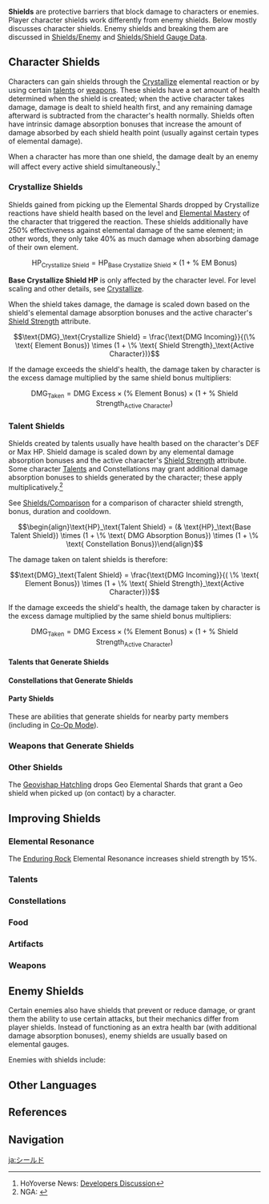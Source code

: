 {{CustomTabs
|tab1 = Overview
|tab2 = Comparison
|tab3 = Enemy
|tab4 = Shield Gauge Data
}}
{{Terminology Infobox
|image        = Icon Attribute Shield Strength.png
|type         = Attributes
|type2        = Combat
|type3        = Game Systems
}}
'''Shields''' are protective barriers that block damage to characters or enemies. Player character shields work differently from enemy shields. Below mostly discusses character shields. Enemy shields and breaking them are discussed in [[Shields/Enemy]] and [[Shields/Shield Gauge Data]].

==Character Shields==
Characters can gain shields through the [[Crystallize]] elemental reaction or by using certain [[talents]] or [[weapons]].
These shields have a set amount of health determined when the shield is created; when the active character takes damage, damage is dealt to shield health first, and any remaining damage afterward is subtracted from the character's health normally.
Shields often have intrinsic damage absorption bonuses that increase the amount of damage absorbed by each shield health point (usually against certain types of elemental damage).

When a character has more than one shield, the damage dealt by an enemy will affect every active shield simultaneously.<ref>HoYoverse News: [https://genshin.hoyoverse.com/en/news/detail/6085 Developers Discussion]</ref>

===Crystallize Shields===
{{main|Crystallize}}
Shields gained from picking up the Elemental Shards dropped by Crystallize reactions have shield health based on the level and [[Elemental Mastery]] of the character that triggered the reaction. These shields additionally have 250% effectiveness against elemental damage of the same element; in other words, they only take 40% as much damage when absorbing damage of their own element.

:<math>\text{HP}_\text{Crystallize Shield} = \text{HP}_\text{Base Crystallize Shield} \times (1 + \% \text{ EM Bonus})</math>

'''Base Crystallize Shield HP''' is only affected by the character level. For level scaling and other details, see [[Crystallize]].

When the shield takes damage, the damage is scaled down based on the shield's elemental damage absorption bonuses and the active character's [[Attributes#Shield Strength|Shield Strength]] attribute.

:<math>\text{DMG}_\text{Crystallize Shield} = \frac{\text{DMG Incoming}}{(\% \text{ Element Bonus}) \times (1 + \% \text{ Shield Strength}_\text{Active Character})}</math>

If the damage exceeds the shield's health, the damage taken by character is the excess damage multiplied by the same shield bonus multipliers:
:<math>\text{DMG}_\text{Taken} = \text{DMG Excess} \times (\% \text{ Element Bonus}) \times (1 + \% \text{ Shield Strength}_\text{Active Character})</math>

===Talent Shields===
Shields created by talents usually have health based on the character's DEF or Max HP.
Shield damage is scaled down by any elemental damage absorption bonuses and the active character's [[Attributes#Shield Strength|Shield Strength]] attribute. Some character [[Talents]] and Constellations may grant additional damage absorption bonuses to shields generated by the character; these apply multiplicatively.<ref>NGA: [https://bbs.nga.cn/read.php?tid=24188107 {{Lang|zh=迪奥娜e技能护盾数值计算}}]</ref>

See [[Shields/Comparison]] for a comparison of character shield strength, bonus, duration and cooldown.

:<math>\begin{align}\text{HP}_\text{Talent Shield} = (& \text{HP}_\text{Base Talent Shield}) \times (1 + \% \text{ DMG Absorption Bonus}) \times (1 + \% \text{ Constellation Bonus})\end{align}</math>

The damage taken on talent shields is therefore:
:<math>\text{DMG}_\text{Talent Shield} = \frac{\text{DMG Incoming}}{( \% \text{ Element Bonus}) \times (1 + \% \text{ Shield Strength}_\text{Active Character})}</math>

If the damage exceeds the shield's health, the damage taken by character is the excess damage multiplied by the same shield bonus multipliers:
:<math>\text{DMG}_\text{Taken} = \text{DMG Excess} \times (\% \text{ Element Bonus}) \times (1 + \% \text{ Shield Strength}_\text{Active Character})</math>

====Talents that Generate Shields====
{{Talents by Category Table|Shield Talents}}

====Constellations that Generate Shields====
{{Constellations by Category Table|Shield Constellations}}

====Party Shields====
These are abilities that generate shields for nearby party members (including in [[Co-Op Mode]]).

{{Constellations by Category Table|Party Shield Constellations}}

===Weapons that Generate Shields===
{{Weapons by Category Table|Shield Generating Passive Weapons}}

===Other Shields===
The [[Geovishap Hatchling]] drops Geo Elemental Shards that grant a Geo shield when picked up (on contact) by a character.

==Improving Shields==
===Elemental Resonance===
The {{Element|Geo|24}} [[Enduring Rock]] Elemental Resonance increases shield strength by 15%.

===Talents===
{{Talents by Category Table|Shield Improvement Talents}}

===Constellations===
{{Constellations by Category Table|Shield Improvement Constellations}}

===Food===
{{Food by Category Table|Shield Strength Dishes}}

===Artifacts===
{{Artifacts by Category Table|Shield Strength Artifacts}}

===Weapons===
{{Weapons by Category Table|type=Shield Strength Passive Weapons}}

==Enemy Shields==
{{Main|Shields/Enemy}}
Certain enemies also have shields that prevent or reduce damage, or grant them the ability to use certain attacks, but their mechanics differ from player shields.
Instead of functioning as an extra health bar (with additional damage absorption bonuses), enemy shields are usually based on elemental gauges.

Enemies with shields include:

{{Enemies by Category List|Shield Enemies|header=1}}

==Other Languages==
{{Flex|
===Shield===
{{Other Languages
|en      = Shield
|zhs     = 护盾
|zhs_rm  = Hùdùn
|zht     = 護盾
|zht_rm  = Hùdùn
|zh_tl   = Protective Shield
|ja      = シールド
|ja_rm   = Shiirudo
|ja_tl   = Shield
|ko      = {{tt|보호막|保護膜}}
|ko_rm   = Bohomak
|ko_tl   = Shield
|es      = Escudo
|es_tl   = Shield
|fr      = Bouclier
|fr_tl   = Shield
|ru      = Щит
|ru_tl   = Shield
|th      = โล่ป้องกัน
|th_rm   = Lo Pongkan
|th_tl   = Protective Shield
|vi      = Khiên
|vi_tl   = Shield
|de      = Schild
|de_tl   = Shield
|id      = Perisai
|id_tl   = Shield
|pt      = Escudo
|pt_tl   = Shield
}}
|
===Shield Strength===
{{Other Languages
|en      = Shield Strength
|zhs     = 护盾强效
|zhs_rm  = Hùdùn Qiángxiào
|zht     = 護盾強效
|zht_rm  = Hùdùn Qiángxiào
|zh_tl   = 
|ja      = シールド強化
|ja_rm   = Shiirudo Kyouka
|ja_tl   = Shield Strengthening
|ko      = 보호막 강화
|ko_rm   = Bohomak Ganghwa
|ko_tl   = Shield Strength
|es      = Protección de Escudo
|es_tl   = Shield Protection
|fr      = Force du bouclier
|fr_tl   = Shield Strength
|ru      = Прочность щита
|ru_tl   = Shield Durability
|th      = เพิ่มประสิทธิภาพโล่ป้องกัน
|th_rm   = Phoem Prasitthiphap Lo Pongkan
|th_tl   = Increase Protective Shield Efficiency
|vi      = Hiệu Quả Khiên
|vi_tl   = 
|de      = Schildeffizienz
|de_tl   = Shield Efficiency
|id      = Kekuatan Perisai
|id_tl   = Shield Strength
|pt      = Força do Escudo
|pt_tl   = 
|tr      = 
|tr_tl   = 
|it      = 
|it_tl   = 
}}
}}

==References==
{{Reflist}}

==Navigation==
{{Combat Navbox}}

[[ja:シールド]]